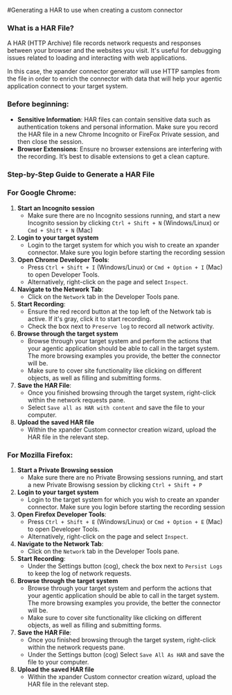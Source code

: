 #Generating a HAR to use when creating a custom connector
### What is a HAR File?

A HAR (HTTP Archive) file records network requests and responses between your browser and the websites you visit. It's useful for debugging issues related to loading and interacting with web applications. 

In this case, the xpander connector generator will use HTTP samples from the file in order to enrich the connector with data that will help your agentic application connect to your target system.

### Before beginning:

- **Sensitive Information**: HAR files can contain sensitive data such as authentication tokens and personal information. Make sure you record the HAR file in a new Chrome Incognito or FireFox Private session, and then close the session.
- **Browser Extensions**: Ensure no browser extensions are interfering with the recording. It’s best to disable extensions to get a clean capture.

### Step-by-Step Guide to Generate a HAR File

### For Google Chrome:

1. **Start an Incognito session**
   - Make sure there are no Incognito sessions running, and start a new Incognito session by clicking `Ctrl + Shift + N` (Windows/Linux) or `Cmd + Shift + N` (Mac)
2. **Login to your target system**
   - Login to the target system for which you wish to create an xpander connector. Make sure you login before starting the recording session
3. **Open Chrome Developer Tools**:
   - Press `Ctrl + Shift + I` (Windows/Linux) or `Cmd + Option + I` (Mac) to open Developer Tools.
   - Alternatively, right-click on the page and select `Inspect`.
4. **Navigate to the Network Tab**:
   - Click on the `Network` tab in the Developer Tools pane.
5. **Start Recording**:
   - Ensure the red record button at the top left of the Network tab is active. If it's gray, click it to start recording.
   - Check the box next to `Preserve log` to record all network activity.
6. **Browse through the target system**
   - Browse through your target system and perform the actions that your agentic application should be able to call in the target system. The more browsing examples you provide, the better the connector will be.
   - Make sure to cover site functionality like clicking on different objects, as well as filling and submitting forms.
7. **Save the HAR File**:
   - Once you finished browsing through the target system, right-click within the network requests pane.
   - Select `Save all as HAR with content` and save the file to your computer.
8. **Upload the saved HAR file**
   - Within the xpander Custom connector creation wizard, upload the HAR file in the relevant step.

### For Mozilla Firefox:

1. **Start a Private Browsing session**
   - Make sure there are no Private Browsing sessions running, and start a new Private Browisng session by clicking `Ctrl + Shift + P`
2. **Login to your target system** 
   - Login to the target system for which you wish to create an xpander connector. Make sure you login before starting the recording session
3. **Open Firefox Developer Tools**:
   - Press `Ctrl + Shift + E` (Windows/Linux) or `Cmd + Option + E` (Mac) to open Developer Tools.
   - Alternatively, right-click on the page and select `Inspect`.
4. **Navigate to the Network Tab**:
   - Click on the `Network` tab in the Developer Tools pane.
5. **Start Recording**:
   - Under the Settings button (cog), check the box next to `Persist Logs` to keep the log of network requests.
6. **Browse through the target system**
   - Browse through your target system and perform the actions that your agentic application should be able to call in the target system. The more browsing examples you provide, the better the connector will be.
   - Make sure to cover site functionality like clicking on different objects, as well as filling and submitting forms.
7. **Save the HAR File**:
   - Once you finished browsing through the target system, right-click within the network requests pane.
   - Under the Settings button (cog) Select `Save All As HAR` and save the file to your computer.
8. **Upload the saved HAR file**
   - Within the xpander Custom connector creation wizard, upload the HAR file in the relevant step.